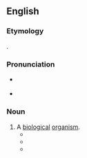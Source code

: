 ==English==

===Etymology===
{{prefix|bio|organism|lang=en}}.

===Pronunciation===
* {{a|GA}} {{IPA|/baɪoʊˈɔɹɡənɪzəm/|lang=en}}
* {{a|RP}} {{IPA|/baɪəʊˈɔːɡənɪzəm/|lang=en}}

===Noun===
{{en-noun}}

# A [[biological]] [[organism]].
#* {{quote-book|lang=en|title=Safety in the chemical laboratory|volume=4|page=146|author=Norman V. Steere|year=1967|passage=Mr. Hawkes' last statement may be true for relatively small mercury-water systems but extrapolate a bit and place one "intelligent '''bioorganism''' exhaling carbon dioxide" (presumably human) in a closed room with a fan blowing recirculating air  over the surface of a 500 ft<sup>2</sup> tank of mercury covered with a foot of water.}}
#* {{quote-book|lang=en|title=The Information Revolution and International Security|page=160|author=Ryan Henry|year=1998|passage=Larger and more powerful regional and global nodes could inherit the attributes of this base node, thus enabling the growth of a Global Infosphere in a way quite analogous to the growth of a '''bioorganism'''.}}
#* {{quote-book|lang=en|title=Bioactive Polymeric Systems: An Overview|author=Charles G. Gebelein|year=2012|page=670|passage=A second mechanism involves the active participation of the '''bioorganism'''.|url=https://books.google.com/books?id=aqfVBwAAQBAJ&lpg=PA670&dq=%22bioorganism%22&pg=PA670#v=onepage&q=%22bioorganism%22&f=false}}
